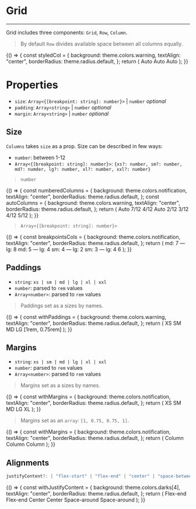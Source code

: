 
<Meta title="Layout/Grid" component={Grid} />

# Grid

---

Grid includes three components: `Grid`, `Row`, `Column`.

> By default `Row` divides available space between all columns equally.

<Preview>
  <Story name="basic">
    {() => {
      const styledCol = {
        background: theme.colors.warning,
        textAlign: "center",
        borderRadius: theme.radius.default,
      };
      return (
        <Grid style={{ color: theme.colors.white }}>
          <Row>
            <Column style={styledCol}>
              <Text small>Auto</Text>
            </Column>
            <Column style={styledCol}>
              <Text small>Auto</Text>
            </Column>
            <Column style={styledCol}>
              <Text small>Auto</Text>
            </Column>
          </Row>
        </Grid>
      );
    }}
  </Story>
</Preview>

# Properties

- `size`: `Array<{[breakpoint: string]: number}>` | `number` _optional_
- `padding`: `Array<string>` | `number` _optional_
- `margin`: `Array<string>` | `number` _optional_

## Size

`Columns` takes `size` as a prop. Size can be described in few ways:

- `number`: between 1-12
- `Array<{[breakpoint: string]: number}>`: `{xs?: number, sm?: number, md?: numder, lg?: number, xl?: number, xxl?: number}`

> `number`

<Preview>
  <Story name="size/number">
    {() => {
      const numberedColumns = {
        background: theme.colors.notification,
        textAlign: "center",
        borderRadius: theme.radius.default,
      };
      const autoColumns = {
        background: theme.colors.warning,
        textAlign: "center",
        borderRadius: theme.radius.default,
      };
      return (
        <Grid style={{ color: theme.colors.white }}>
          <Row>
            <Column style={autoColumns}>
              <Text small>Auto</Text>
            </Column>
            <Column size={8} style={numberedColumns}>
              <Text small>7/12</Text>
            </Column>
          </Row>
          <Row>
            <Column size={4} style={numberedColumns}>
              <Text small>4/12</Text>
            </Column>
            <Column style={autoColumns}>
              <Text small>Auto</Text>
            </Column>
            <Column size={2} style={numberedColumns}>
              <Text small>2/12</Text>
            </Column>
          </Row>
          <Row>
            <Column size={3} style={numberedColumns}>
              <Text small>3/12</Text>
            </Column>
            <Column size={4} style={numberedColumns}>
              <Text small>4/12</Text>
            </Column>
            <Column size={5} style={numberedColumns}>
              <Text small>5/12</Text>
            </Column>
          </Row>
        </Grid>
      );
    }}
  </Story>
</Preview>

> `Array<{[breakpoint: string]: number}>`

<Preview>
  <Story name="size/breakpoints">
    {() => {
      const breakpointsCols = {
        background: theme.colors.notification,
        textAlign: "center",
        borderRadius: theme.radius.default,
      };
      return (
        <Grid style={{ color: theme.colors.white }}>
          <Row>
            <Column size={{ sm: 7, lg: 8 }} style={breakpointsCols}>
              <Text small>md: 7 — lg: 8</Text>
            </Column>
            <Column size={{ sm: 5, lg: 4 }} style={breakpointsCols}>
              <Text small>md: 5 — lg: 4</Text>
            </Column>
          </Row>
          <Row>
            <Column size={{ sm: 3, lg: 2 }} style={breakpointsCols}>
              <Text small>sm: 4 — lg: 2</Text>
            </Column>
            <Column size={{ sm: 3, lg: 4 }} style={breakpointsCols}>
              <Text small>sm: 3 — lg: 4</Text>
            </Column>
            <Column size={6} style={breakpointsCols}>
              <Text small>6</Text>
            </Column>
          </Row>
        </Grid>
      );
    }}
  </Story>
</Preview>

## Paddings

- `string`: `xs | sm | md | lg | xl | xxl`
- `number`: parsed to `rem` values
- `Array<number>`: parsed to `rem` values

> Paddings set as a sizes by names.

<Preview>
  <Story name="paddings">
    {() => {
      const withPaddings = {
        background: theme.colors.warning,
        textAlign: "center",
        borderRadius: theme.radius.default,
      };
      return (
        <Grid style={{ color: theme.colors.white }}>
          <Row>
            <Column padding="xs" style={withPaddings}>
              <Text small>XS</Text>
            </Column>
            <Column padding="sm" style={withPaddings}>
              <Text small>SM</Text>
            </Column>
            <Column padding="md" style={withPaddings}>
              <Text small>MD</Text>
            </Column>
            <Column padding="lg" style={withPaddings}>
              <Text small>LG</Text>
            </Column>
            <Column padding={[1, 0.75]} style={withPaddings}>
              <Text small>[1rem, 0.75rem]</Text>
            </Column>
          </Row>
        </Grid>
      );
    }}
  </Story>
</Preview>

## Margins

- `string`: `xs | sm | md | lg | xl | xxl`
- `number`: parsed to `rem` values
- `Array<number>`: parsed to `rem` values

> Margins set as a sizes by names.

<Preview>
  <Story name="margins">
    {() => {
      const withMargins = {
        background: theme.colors.notification,
        textAlign: "center",
        borderRadius: theme.radius.default,
      };
      return (
        <Grid style={{ color: theme.colors.white }}>
          <Row>
            <Column margin="xs" style={withMargins}>
              <Text small>XS</Text>
            </Column>
            <Column margin="sm" style={withMargins}>
              <Text small>SM</Text>
            </Column>
            <Column margin="md" style={withMargins}>
              <Text small>MD</Text>
            </Column>
            <Column margin="lg" style={withMargins}>
              <Text small>LG</Text>
            </Column>
            <Column margin="xl" style={withMargins}>
              <Text small>XL</Text>
            </Column>
          </Row>
        </Grid>
      );
    }}
  </Story>
</Preview>

> Margins set as an `array`: `[1, 0.75, 0.75, 1]`.

<Preview>
  <Story name="array">
    {() => {
      const withMargins = {
        background: theme.colors.notification,
        textAlign: "center",
        borderRadius: theme.radius.default,
      };
      return (
        <Grid style={{ color: theme.colors.white }}>
          <Row>
            <Column margin={[1, 0.75, 0.75, 1]} style={withMargins}>
              <Text small>Column</Text>
            </Column>
            <Column margin={[1, 0.75, 0.75, 1]} style={withMargins}>
              <Text small>Column</Text>
            </Column>
            <Column margin={[1, 0.75, 0.75, 1]} style={withMargins}>
              <Text small>Column</Text>
            </Column>
          </Row>
        </Grid>
      );
    }}
  </Story>
</Preview>

## Alignments

```typescript
justifyContent?: | "flex-start" | "flex-end" | "center" | "space-between" | "space-around" | "initial" | "inherit";`
```

<Preview>
  <Story name="justifyContent">
    {() => {
      const withJustifyContent = {
        background: theme.colors.darks[4],
        textAlign: "center",
        borderRadius: theme.radius.default,
      };
      return (
        <Grid style={{ color: theme.colors.white }}>
          <Row justifyContent="flex-end">
            <Column size={2} style={withJustifyContent}>
              <Text small>Flex-end</Text>
            </Column>
            <Column size={2} style={withJustifyContent}>
              <Text small>Flex-end</Text>
            </Column>
          </Row>
          <Row justifyContent="center">
            <Column size={2} style={withJustifyContent}>
              <Text small>Center</Text>
            </Column>
            <Column size={2} style={withJustifyContent}>
              <Text small>Center</Text>
            </Column>
          </Row>
          <Row justifyContent="space-around">
            <Column size={2} style={withJustifyContent}>
              <Text small>Space-around</Text>
            </Column>
            <Column size={2} style={withJustifyContent}>
              <Text small>Space-around</Text>
            </Column>
          </Row>
        </Grid>
      );
    }}
  </Story>
</Preview>
